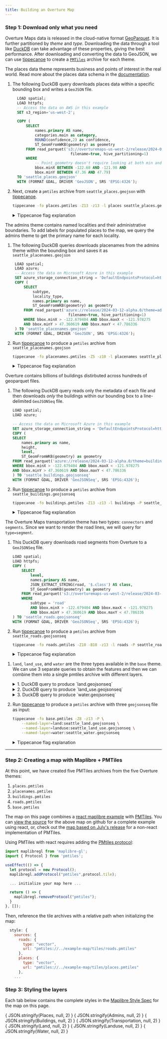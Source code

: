 ```yaml
---
title: Building an Overture Map
---
```



<Map></Map>

### Step 1: Download only what you need

Overture Maps data is released in the cloud-native format [GeoParquet](https://geoparquet.org/). It is further partitioned by *theme* and *type*. Downloading the data through a tool like [DuckDB](https://duckdb.org/) can take advantage of these properties, giving the best performance. After downloading and converting the data to GeoJSON, we can use [tippecanoe](https://github.com/felt/tippecanoe) to create a [`PMTiles`](https://github.com/protomaps/PMTiles) archive for each theme.

<Tabs queryString="theme-data" >

<!-- Places  -->
<TabItem value="places" label="Places" default>

The places data theme represents business and points of interest in the real world. Read more about the places data schema in the [documentation](https://docs.overturemaps.org/schema/reference/places/place).

1. The following DuckDB query downloads places data within a specific bounding box and writes a `GeoJSON` file.

    ```sql
      LOAD spatial;
      LOAD httpfs;
      -- Access the data on AWS in this example
      SET s3_region='us-west-2';

      COPY (
          SELECT
              names.primary AS name,
              categories.main as category,
              ROUND(confidence,2) as confidence,
              ST_GeomFromWKB(geometry) as geometry
          FROM read_parquet('s3://overturemaps-us-west-2/release/2024-03-12-alpha.0/theme=places/*/*',
                              filename=true, hive_partitioning=1)
          WHERE
              -- Point geometry doesn't require looking at both min and max:
              bbox.minX BETWEEN -122.68 AND -121.98 AND
              bbox.minY BETWEEN 47.36 AND 47.79)
      TO 'seattle_places.geojson'
      WITH (FORMAT GDAL, DRIVER 'GeoJSON', SRS 'EPSG:4326');
    ```

2. Next, create a `pmtiles` archive from `seattle_places.geojson` with [tippecanoe](https://github.com/felt/tippecanoe).

    ```bash
    tippecanoe -fo places.pmtiles -Z13 -z13 -l places seattle_places.geojson
    ```

    <details>
        <summary>Tippecanoe flag explanation</summary>

    - `-fo places.pmtiles` The output file will be places.pmtiles. It will be overwritten if it exists.
    - `-Z13` and `-z13` will produce a tileset starting at zoom 13 and going up to zoom 13 (only 1 zoom level).
    - `-l places` names the layer "places"

   </details>

</TabItem>

<!-- Placenames -->

<TabItem value="placenames" label="Placenames" default>
The admins theme contains named localities and their administrative boundaries. To add labels for populated places to the map, we query the admins theme to get the primary name for each locality.

1. The following DuckDB queries downloads placenames from the admins theme within the bounding box and saves it as `seattle_placenames.geojson`

    ```sql
     LOAD spatial;
     LOAD azure;
     -- Access the data on Microsoft Azure in this example
     SET azure_storage_connection_string = 'DefaultEndpointsProtocol=https;AccountName=overturemapswestus2;AccountKey=;EndpointSuffix=core.windows.net';
     COPY (
         SELECT
             subtype,
             locality_type,
             names.primary as name,
             ST_GeomFromWKB(geometry) as geometry
         FROM read_parquet('azure://release/2024-03-12-alpha.0/theme=admins/type=locality/*',
                             filename=true, hive_partitioning=1)
         WHERE bbox.minX > -122.679404 AND bbox.maxX < -121.978275
         AND bbox.minY > 47.360619 AND bbox.maxY < 47.786336
     ) TO 'seattle_placenames.geojson'
     WITH (FORMAT GDAL, DRIVER 'GeoJSON', SRS 'EPSG:4326');
    ```

2. Run [tippecanoe](https://github.com/felt/tippecanoe) to produce a `pmtiles` archive from `seattle_placenames.geojson`

    ```bash
    tippecanoe -fo placenames.pmtiles -Z5 -z10 -l placenames seattle_placenames.geojson
    ```
    <details>
        <summary>Tippecanoe flag explanation</summary>

    - `-fo placenames.pmtiles` is our output file. It will be overwritten if it exists.
    - `-Z5` and `-z10` will produce a tileset starting at zoom 5 and going up to zoom 13.
    - `-l placenames` names the layer "placenames"

    </details>

</TabItem>

<!-- Buildings -->

<TabItem value="buildings" label="Buildings" default>

Overture contains billions of buildings distirbuted across hundreds of geoparquet files.

1. The following DuckDB query reads only the metadata of each file and then downloads *only* the buildings within our bounding box to a line-delimited `GeoJSONSeq` file.

    ```sql
    LOAD spatial;
    LOAD azure;

    -- Access the data on Microsoft Azure in this example
    SET azure_storage_connection_string = 'DefaultEndpointsProtocol=https;AccountName=overturemapswestus2;AccountKey=;EndpointSuffix=core.windows.net';
    COPY (
    SELECT
        names.primary as name,
        height,
        level,
        ST_GeomFromWKB(geometry) as geometry
    FROM read_parquet('azure://release/2024-03-12-alpha.0/theme=buildings/type=building/*', filename=true, hive_partitioning=1)
    WHERE bbox.minX > -122.679404 AND bbox.maxX < -121.978275
    AND bbox.minY > 47.360619 AND bbox.maxY < 47.786336
    ) TO 'seattle_buildings.geojsonseq'
    WITH (FORMAT GDAL, DRIVER 'GeoJSONSeq', SRS 'EPSG:4326');
    ```

2. Run [tippecanoe](https://github.com/felt/tippecanoe) to produce a `pmtiles` archive from `seattle_buildings.geojsonseq`

    ```bash
    tippecanoe -fo buildings.pmtiles -Z13 -z13 -l buildings -P seattle_buildings.geojsonseq
    ```

    <details>
        <summary>Tippecanoe flag explanation</summary>

    - `-fo buildings.pmtiles` is our output file. It will be overwritten if it exists.
    - `-Z13` and `-z13` will produce a tileset starting at zoom 13 and going up to zoom 13 (so only 1 zoom level).
    - `-l buildings` names the layer "buildings"
    - `-P` allows tippecanoe to read the file in parallel. Since we created a GeoJSON sequence file instead of a single GeoJSON Feature Collection, tippecanoe can process the input data more efficiently.

    </details>

</TabItem>

<!-- Roads -->

<TabItem value="roads" label="Roads" default>

The Overture Maps transportation theme has two types: `connectors` and `segments`. Since we want to render the road lines, we will query for `type=segment`.

1. This DuckDB query downloads road segments from Overture to a `GeoJSONSeq` file.
    ```sql
    LOAD spatial;
    LOAD httpfs;
    COPY (
        SELECT
            level,
            names.primary AS name,
            JSON_EXTRACT_STRING(road, '$.class') AS class,
            ST_GeomFromWKB(geometry) as geometry
        FROM read_parquet('s3://overturemaps-us-west-2/release/2024-03-12-alpha.0/theme=transportation/type=segment/*',filename=true, hive_partitioning=1)
        WHERE
            subtype = 'road'
            AND bbox.minX > -122.679404 AND bbox.maxX < -121.978275
            AND bbox.minY > 47.360619 AND bbox.maxY < 47.786336
    ) TO 'seattle_roads.geojsonseq'
    WITH (FORMAT GDAL, DRIVER 'GeoJSONSeq', SRS 'EPSG:4326');
    ```

2. Run [tippecanoe](https://github.com/felt/tippecanoe) to produce a `pmtiles` archive from `seattle_roads.geojsonseq`

    ```bash
    tippecanoe -fo roads.pmtiles -Z10 -B10 -z13 -l roads -P seattle_roads.geojsonseq
    ```

    <details>
        <summary>Tippecanoe flag explanation</summary>

    - `-fo roads.pmtiles` is our output file. It will be overwritten if it exists.
    - `-Z10` and `-z13` will produce a tileset starting at zoom 10 and going up to zoom 13.
    - `-B10` will ensure that all featuers are present from zoom level 10.
    - `-l roads` names the layer "roads"
    - `-P` allows tippecanoe to read the file in parallel. Since we created a GeoJSON sequence file instead of a single GeoJSON Feature Collection, tippecanoe can process the input data more efficiently.

    </details>

</TabItem>

<!-- Base -->

<TabItem value="base" label="Base (Land, Land Use & Water)" default>

1. `land`, `land_use`, and `water` are the three types available in the `base` theme. We can use 3 separate queries to obtain the features and then we can combine them into a single pmtiles archive with different layers.


    <details>
        <summary>1. DuckDB query to produce `land.geojsonseq`</summary>

    ```sql
    LOAD spatial;
    LOAD httpfs;
    COPY (
    SELECT
        subtype,
        class,
        names.primary AS name,
        ST_GeomFromWKB(geometry) as geometry
    FROM read_parquet('s3://overturemaps-us-west-2/release/2024-03-12-alpha.0/theme=base/type=land/*',filename=true, hive_partitioning=1)
    WHERE
        bbox.minX > -122.679404 AND bbox.maxX < -121.978275
        AND bbox.minY > 47.360619 AND bbox.maxY < 47.786336
    )
    TO 'seattle_land.geojsonseq'
    WITH (FORMAT GDAL, DRIVER 'GeoJSONSeq', SRS 'EPSG:4326');
    ```

    </details>

    <details>
        <summary>2. DuckDB query to produce `land_use.geojsonseq`</summary>

    ```sql
    LOAD spatial;
    LOAD httpfs;
    COPY (
        SELECT
            subtype,
            class,
            names.primary AS name,
            surface,
            ST_GeomFromWKB(geometry) as geometry
        FROM read_parquet('s3://overturemaps-us-west-2/release/2024-03-12-alpha.0/theme=base/type=land_use/*',filename=true, hive_partitioning=1)
        WHERE
            bbox.minX > -122.679404 AND bbox.maxX < -121.978275
            AND bbox.minY > 47.360619 AND bbox.maxY < 47.786336
        )
    TO 'seattle_land_use.geojsonseq'
    WITH (FORMAT GDAL, DRIVER 'GeoJSONSeq', SRS 'EPSG:4326');
    ```

    </details>

    <details>
        <summary>3. DuckDB query to produce `water.geojsonseq`</summary>

    ```sql
    LOAD spatial;
    LOAD httpfs;
    COPY (
        SELECT
            subtype,
            class,
            names.primary AS name,
            ST_GeomFromWKB(geometry) as geometry
        FROM read_parquet('s3://overturemaps-us-west-2/release/2024-03-12-alpha.0/theme=base/type=water/*',filename=true, hive_partitioning=1)
        WHERE
            subtype in ('ocean', 'lake', 'pond', 'reservoir', 'river', 'stream', 'water', 'canal')
            AND bbox.minX > -123 AND bbox.maxX < -122
            AND bbox.minY > 47 AND bbox.maxY < 48
        )
    TO 'seattle_water.geojsonseq'
    WITH (FORMAT GDAL, DRIVER 'GeoJSONSeq', SRS 'EPSG:4326');
    ```

    Note: We use a slightly larger bounding box to capture the Ocean water polygons, too

    </details>

2. Run [tippecanoe](https://github.com/felt/tippecanoe) to produce a `pmtiles` archive with three `geojsonseq` file as input:

    ```bash
    tippecanoe -fo base.pmtiles -Z8 -z13 -P \
        --named-layer=land:seattle_land.geojsonseq \
        --named-layer=landuse:seattle_land_use.geojsonseq \
        --named-layer=water:seattle_water.geojsonseq
    ```

    <details>
        <summary>Tippecanoe flag explanation</summary>

    - `-fo tiles/base.pmtiles` is our output file. It will be overwritten if it exists.
    - `-Z8` and `-z13` will produce a tileset starting at zoom 8 going up to zoom 13.
    - `--named-layer=land:seattle_land.geojsonseq` creates the `land` layer from the contents of `seattle_land.geojson` (and similarly for the other files)
    - `-P` allows tippecanoe to read the file in parallel. Since we created a GeoJSON sequence file instead of a single GeoJSON Feature Collection, tippecanoe can process the input data more efficiently.

    </details>

</TabItem>

</Tabs>

<hr />

### Step 2: Creating a map with Maplibre + PMTiles

At this point, we have created five PMTiles archives from the five Overture themes:
1. `places.pmtiles`
2. `placenames.pmtiles`
3. `buildings.pmtiles`
4. `roads.pmtiles`
5. `base.pmtiles`

The map on this page combines a [react maplibre example](https://docs.maptiler.com/react/maplibre-gl-js/how-to-use-maplibre-gl-js/) with [PMTiles](https://codesandbox.io/s/black-dream-oycvf2?file=/src/App.js). You can [view the source](https://github.com/OvertureMaps/docs/blob/main/src/components/map.js) for the above map on github for a complete example using react, or, check out the [map based on July's release](https://labs.overturemaps.org/overture-with-daylight) for a non-react implementation of PMTiles.

Using PMTiles with react requires adding the [PMtiles protocol](https://docs.protomaps.com/pmtiles/maplibre):

```javascript
import maplibregl from 'maplibre-gl';
import { Protocol } from 'pmtiles';

useEffect(() => {
  let protocol = new Protocol();
  maplibregl.addProtocol("pmtiles",protocol.tile);

  ... initialize your map here ...

  return () => {
    maplibregl.removeProtocol("pmtiles");
  }
}, []);
```
Then, reference the tile archives with a relative path when initializing the map:

```javascript
  style: {
    sources: {
      roads: {
        type: "vector",
        url: "pmtiles://../example-map/tiles/roads.pmtiles"
      },
      places: {
        type: "vector",
        url: "pmtiles://../example-map/tiles/places.pmtiles"
      },
    ...
```

### Step 3: Styling the layers
Each tab below contains the complete styles in the [Maplibre Style Spec](https://maplibre.org/maplibre-style-spec/) for the map on this page.

<Tabs queryString="map-layer" >
<TabItem value="places" label="Places" default>
    <CodeBlock language="json">{ JSON.stringify(Places, null, 2) }</CodeBlock>
</TabItem>
<TabItem value="placenames" label="Placenames" default>
    <CodeBlock language="json">{ JSON.stringify(Admins, null, 2) }</CodeBlock>
</TabItem>
<TabItem value="buildings" label="Buildings" default>
    <CodeBlock language="json">{ JSON.stringify(Buildings, null, 2) }</CodeBlock>
</TabItem>
<TabItem value="roads" label="Roads" default>
    <CodeBlock language="json">{ JSON.stringify(Transportation, null, 2) }</CodeBlock>
</TabItem>
<TabItem value="land" label="Land" default>
    <CodeBlock language="json">{ JSON.stringify(Land, null, 2) }</CodeBlock>
</TabItem>
<TabItem value="landuse" label="Landuse" default>
    <CodeBlock language="json">{ JSON.stringify(Landuse, null, 2) }</CodeBlock>
</TabItem>
<TabItem value="water" label="Water" default>
    <CodeBlock language="json">{ JSON.stringify(Water, null, 2) }</CodeBlock>
</TabItem>
</Tabs>
